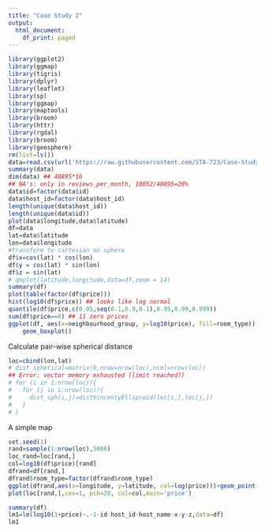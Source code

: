 ```yaml
---
title: "Case Study 2"
output:
  html_document:
    df_print: paged
---
```


```r
library(ggplot2)
library(ggmap)
library(tigris)
library(dplyr)
library(leaflet)
library(sp)
library(ggmap)
library(maptools)
library(broom)
library(httr)
library(rgdal)
library(broom)
library(geosphere)
rm(list=ls())
data=read.csv(url('https://raw.githubusercontent.com/STA-723/Case-Study-2-team-7/master/AB_NYC_2019.csv'))
summary(data)
dim(data) ## 48895*16
## NA's: only in reviews_per_month, 10052/48895=20%
data$id=factor(data$id)
data$host_id=factor(data$host_id)
length(unique(data$host_id))
length(unique(data$id))
plot(data$longitude,data$latitude)
df=data
lat=data$latitude
lon=data$longitude
#transform to cartesian on sphere
df$x=cos(lat) * cos(lon)
df$y = cos(lat) * sin(lon)
df$z = sin(lat) 
# qmplot(latitude,longitude,data=df,zoom = 14)
summary(df)
plot(table(factor(df$price)))
hist(log10(df$price)) ## looks like log normal
quantile(df$price,c(0.05,seq(0.1,0.9,0.1),0.95,0.99,0.999))
sum(df$price==0) ## 11 zero prices
ggplot(df, aes(x=neighbourhood_group, y=log10(price), fill=room_type)) + 
    geom_boxplot()
```
Calculate pair-wise spherical distance
```r
loc=cbind(lon,lat)
# dist_spherical=matrix(0,nrow=nrow(loc),ncol=nrow(loc))
## Error: vector memory exhausted (limit reached?)
# for (i in 1:nrow(loc)){
#   for (j in i:nrow(loc)){
#     dist_sph[i,j]=distVincentyEllipsoid(loc[i,],loc[j,])
#   }
# }
```   

A simple map
```r
set.seed(1)
rand=sample(1:nrow(loc),5000)
loc_rand=loc[rand,]
col=log10(df$price)[rand]
dfrand=df[rand,]
dfrand$room_type=factor(dfrand$room_type)
ggplot(dfrand,aes(x=longitude, y=latitude, col=log(price)))+geom_point()+scale_color_gradient(low="green", high="red")
plot(loc[rand,],cex=1, pch=20, col=col,main='price')
```

```r
summary(df)
lm1=lm(log10(1+price)~.-1-id-host_id-host_name-x-y-z,data=df)
lm1
```